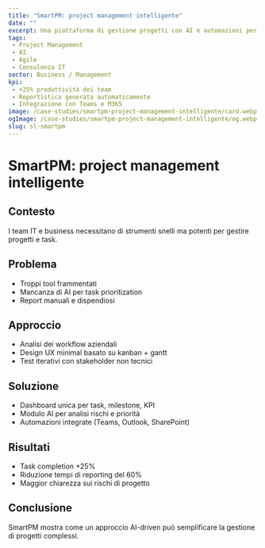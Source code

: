 ```yaml
---
title: "SmartPM: project management intelligente"
date: ""
excerpt: Una piattaforma di gestione progetti con AI e automazioni per team agili.
tags:
 - Project Management
 - AI
 - Agile
 - Consulenza IT
sector: Business / Management
kpi:
 - +25% produttività dei team
 - Reportistica generata automaticamente
 - Integrazione con Teams e M365
image: /case-studies/smartpm-project-management-intelligente/card.webp
ogImage: /case-studies/smartpm-project-management-intelligente/og.webp
slug: sl-smartpm
---
```


# SmartPM: project management intelligente

## Contesto
I team IT e business necessitano di strumenti snelli ma potenti per gestire progetti e task.

## Problema
- Troppi tool frammentati 
- Mancanza di AI per task prioritization 
- Report manuali e dispendiosi 

## Approccio
- Analisi dei workflow aziendali 
- Design UX minimal basato su kanban + gantt 
- Test iterativi con stakeholder non tecnici 

## Soluzione
- Dashboard unica per task, milestone, KPI 
- Modulo AI per analisi rischi e priorità 
- Automazioni integrate (Teams, Outlook, SharePoint) 

## Risultati
- Task completion +25% 
- Riduzione tempi di reporting del 60% 
- Maggior chiarezza sui rischi di progetto 

## Conclusione
SmartPM mostra come un approccio AI-driven può semplificare la gestione di progetti complessi.
